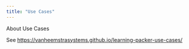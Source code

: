 ```yaml
---
title: "Use Cases"
---
```


About Use Cases

See <https://vanheemstrasystems.github.io/learning-packer-use-cases/>
